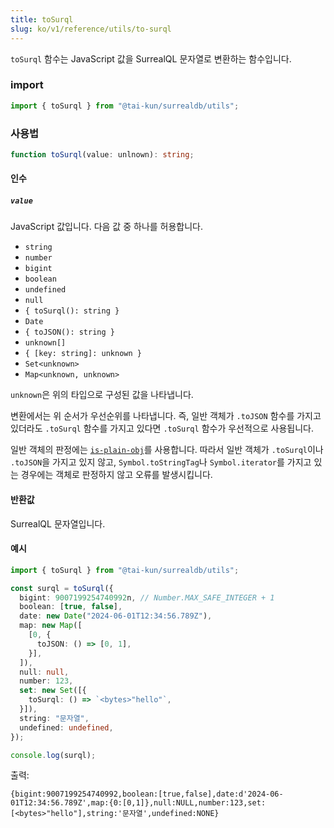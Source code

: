 ```yaml
---
title: toSurql
slug: ko/v1/reference/utils/to-surql
---
```


`toSurql` 함수는 JavaScript 값을 SurrealQL 문자열로 변환하는 함수입니다.

### import

```ts
import { toSurql } from "@tai-kun/surrealdb/utils";
```

### 사용법

```ts
function toSurql(value: unlnown): string;
```

#### 인수

##### `value`

JavaScript 값입니다. 다음 값 중 하나를 허용합니다.

- `string`
- `number`
- `bigint`
- `boolean`
- `undefined`
- `null`
- `{ toSurql(): string }`
- `Date`
- `{ toJSON(): string }`
- `unknown[]`
- `{ [key: string]: unknown }`
- `Set<unknown>`
- `Map<unknown, unknown>`

`unknown`은 위의 타입으로 구성된 값을 나타냅니다.

변환에서는 위 순서가 우선순위를 나타냅니다. 즉, 일반 객체가 `.toJSON` 함수를 가지고 있더라도 `.toSurql` 함수를 가지고 있다면 `.toSurql` 함수가 우선적으로 사용됩니다.

일반 객체의 판정에는 [`is-plain-obj`](https://github.com/sindresorhus/is-plain-obj)를 사용합니다. 따라서 일반 객체가 `.toSurql`이나 `.toJSON`을 가지고 있지 않고, `Symbol.toStringTag`나 `Symbol.iterator`를 가지고 있는 경우에는 객체로 판정하지 않고 오류를 발생시킵니다.

#### 반환값

SurrealQL 문자열입니다.

#### 예시

```ts
import { toSurql } from "@tai-kun/surrealdb/utils";

const surql = toSurql({
  bigint: 9007199254740992n, // Number.MAX_SAFE_INTEGER + 1
  boolean: [true, false],
  date: new Date("2024-06-01T12:34:56.789Z"),
  map: new Map([
    [0, {
      toJSON: () => [0, 1],
    }],
  ]),
  null: null,
  number: 123,
  set: new Set([{
    toSurql: () => `<bytes>"hello"`,
  }]),
  string: "문자열",
  undefined: undefined,
});

console.log(surql);
```

출력:

```text
{bigint:9007199254740992,boolean:[true,false],date:d'2024-06-01T12:34:56.789Z',map:{0:[0,1]},null:NULL,number:123,set:[<bytes>"hello"],string:'문자열',undefined:NONE}
```
